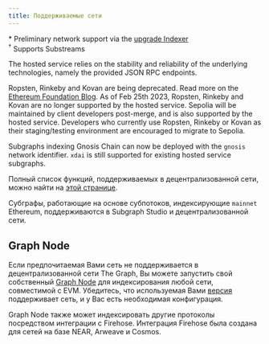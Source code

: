 ```yaml
---
title: Поддерживаемые сети
---
```




<SupportedNetworksTable networks={props.networks} />

\* Preliminary network support via the [upgrade Indexer](https://thegraph.com/blog/upgrade-indexer/)  
&#8288;<sup>†</sup> Supports Substreams

The hosted service relies on the stability and reliability of the underlying technologies, namely the provided JSON RPC endpoints.

Ropsten, Rinkeby and Kovan are being deprecated. Read more on the [Ethereum Foundation Blog](https://blog.ethereum.org/2022/06/21/testnet-deprecation). As of Feb 25th 2023, Ropsten, Rinkeby and Kovan are no longer supported by the hosted service. Sepolia will be maintained by client developers post-merge, and is also supported by the hosted service. Developers who currently use Ropsten, Rinkeby or Kovan as their staging/testing environment are encouraged to migrate to Sepolia.

Subgraphs indexing Gnosis Chain can now be deployed with the `gnosis` network identifier. `xdai` is still supported for existing hosted service subgraphs.

Полный список функций, поддерживаемых в децентрализованной сети, можно найти на [этой странице](https://github.com/graphprotocol/indexer/blob/main/docs/feature-support-matrix.md).

Субграфы, работающие на основе субпотоков, индексирующие `mainnet` Ethereum, поддерживаются в Subgraph Studio и децентрализованной сети.

## Graph Node

Если предпочитаемая Вами сеть не поддерживается в децентрализованной сети The Graph, Вы можете запустить свой собственный [Graph Node](https://github.com/graphprotocol/graph-node) для индексирования любой сети, совместимой с EVM. Убедитесь, что используемая Вами [версия](https://github.com/graphprotocol/graph-node/releases) поддерживает сеть, и у Вас есть необходимая конфигурация.

Graph Node также может индексировать другие протоколы посредством интеграции с Firehose. Интеграция Firehose была создана для сетей на базе NEAR, Arweave и Cosmos.
